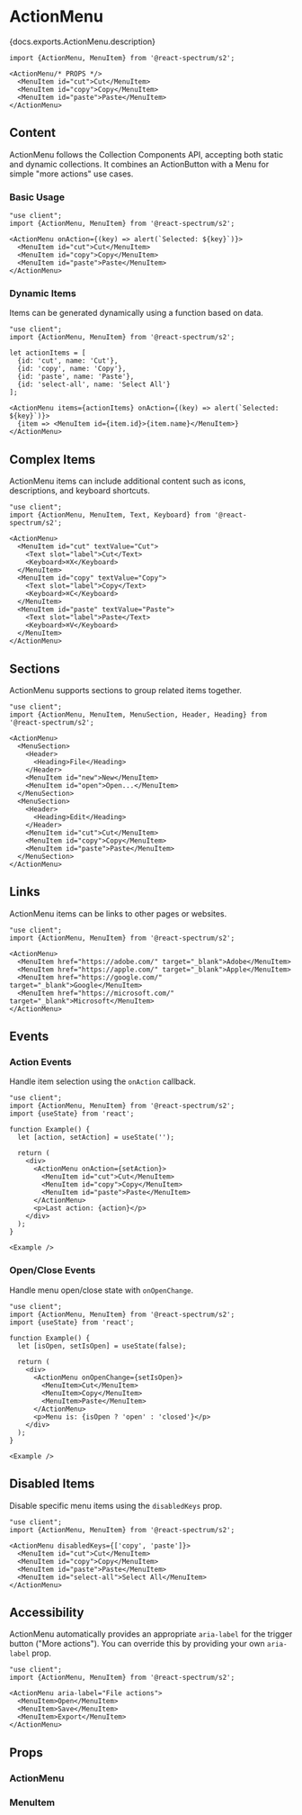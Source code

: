 

# ActionMenu

<PageDescription>{docs.exports.ActionMenu.description}</PageDescription>

```tsx render docs={docs.exports.ActionMenu} links={docs.links} props={['isQuiet', 'isDisabled', 'size', 'align', 'direction', 'menuSize']} initialProps={{}} type="s2"
import {ActionMenu, MenuItem} from '@react-spectrum/s2';

<ActionMenu/* PROPS */>
  <MenuItem id="cut">Cut</MenuItem>
  <MenuItem id="copy">Copy</MenuItem>
  <MenuItem id="paste">Paste</MenuItem>
</ActionMenu>
```

## Content

ActionMenu follows the Collection Components API, accepting both static and dynamic collections. It combines an ActionButton with a Menu for simple "more actions" use cases.

### Basic Usage

```tsx render expanded
"use client";
import {ActionMenu, MenuItem} from '@react-spectrum/s2';

<ActionMenu onAction={(key) => alert(`Selected: ${key}`)}>
  <MenuItem id="cut">Cut</MenuItem>
  <MenuItem id="copy">Copy</MenuItem>
  <MenuItem id="paste">Paste</MenuItem>
</ActionMenu>
```

### Dynamic Items

Items can be generated dynamically using a function based on data.

```tsx render expanded
"use client";
import {ActionMenu, MenuItem} from '@react-spectrum/s2';

let actionItems = [
  {id: 'cut', name: 'Cut'},
  {id: 'copy', name: 'Copy'},
  {id: 'paste', name: 'Paste'},
  {id: 'select-all', name: 'Select All'}
];

<ActionMenu items={actionItems} onAction={(key) => alert(`Selected: ${key}`)}>
  {item => <MenuItem id={item.id}>{item.name}</MenuItem>}
</ActionMenu>
```

## Complex Items

ActionMenu items can include additional content such as icons, descriptions, and keyboard shortcuts.

```tsx render expanded
"use client";
import {ActionMenu, MenuItem, Text, Keyboard} from '@react-spectrum/s2';

<ActionMenu>
  <MenuItem id="cut" textValue="Cut">
    <Text slot="label">Cut</Text>
    <Keyboard>⌘X</Keyboard>
  </MenuItem>
  <MenuItem id="copy" textValue="Copy">
    <Text slot="label">Copy</Text>
    <Keyboard>⌘C</Keyboard>
  </MenuItem>
  <MenuItem id="paste" textValue="Paste">
    <Text slot="label">Paste</Text>
    <Keyboard>⌘V</Keyboard>
  </MenuItem>
</ActionMenu>
```

## Sections

ActionMenu supports sections to group related items together.

```tsx render expanded
"use client";
import {ActionMenu, MenuItem, MenuSection, Header, Heading} from '@react-spectrum/s2';

<ActionMenu>
  <MenuSection>
    <Header>
      <Heading>File</Heading>
    </Header>
    <MenuItem id="new">New</MenuItem>
    <MenuItem id="open">Open...</MenuItem>
  </MenuSection>
  <MenuSection>
    <Header>
      <Heading>Edit</Heading>
    </Header>
    <MenuItem id="cut">Cut</MenuItem>
    <MenuItem id="copy">Copy</MenuItem>
    <MenuItem id="paste">Paste</MenuItem>
  </MenuSection>
</ActionMenu>
```

## Links

ActionMenu items can be links to other pages or websites.

```tsx render expanded
"use client";
import {ActionMenu, MenuItem} from '@react-spectrum/s2';

<ActionMenu>
  <MenuItem href="https://adobe.com/" target="_blank">Adobe</MenuItem>
  <MenuItem href="https://apple.com/" target="_blank">Apple</MenuItem>
  <MenuItem href="https://google.com/" target="_blank">Google</MenuItem>
  <MenuItem href="https://microsoft.com/" target="_blank">Microsoft</MenuItem>
</ActionMenu>
```

## Events

### Action Events

Handle item selection using the `onAction` callback.

```tsx render expanded
"use client";
import {ActionMenu, MenuItem} from '@react-spectrum/s2';
import {useState} from 'react';

function Example() {
  let [action, setAction] = useState('');

  return (
    <div>
      <ActionMenu onAction={setAction}>
        <MenuItem id="cut">Cut</MenuItem>
        <MenuItem id="copy">Copy</MenuItem>
        <MenuItem id="paste">Paste</MenuItem>
      </ActionMenu>
      <p>Last action: {action}</p>
    </div>
  );
}

<Example />
```

### Open/Close Events

Handle menu open/close state with `onOpenChange`.

```tsx render expanded
"use client";
import {ActionMenu, MenuItem} from '@react-spectrum/s2';
import {useState} from 'react';

function Example() {
  let [isOpen, setIsOpen] = useState(false);

  return (
    <div>
      <ActionMenu onOpenChange={setIsOpen}>
        <MenuItem>Cut</MenuItem>
        <MenuItem>Copy</MenuItem>
        <MenuItem>Paste</MenuItem>
      </ActionMenu>
      <p>Menu is: {isOpen ? 'open' : 'closed'}</p>
    </div>
  );
}

<Example />
```

## Disabled Items

Disable specific menu items using the `disabledKeys` prop.

```tsx render expanded
"use client";
import {ActionMenu, MenuItem} from '@react-spectrum/s2';

<ActionMenu disabledKeys={['copy', 'paste']}>
  <MenuItem id="cut">Cut</MenuItem>
  <MenuItem id="copy">Copy</MenuItem>
  <MenuItem id="paste">Paste</MenuItem>
  <MenuItem id="select-all">Select All</MenuItem>
</ActionMenu>
```

## Accessibility

ActionMenu automatically provides an appropriate `aria-label` for the trigger button ("More actions"). You can override this by providing your own `aria-label` prop.

```tsx render expanded
"use client";
import {ActionMenu, MenuItem} from '@react-spectrum/s2';

<ActionMenu aria-label="File actions">
  <MenuItem>Open</MenuItem>
  <MenuItem>Save</MenuItem>
  <MenuItem>Export</MenuItem>
</ActionMenu>
```

## Props

### ActionMenu

<PropTable component={docs.exports.ActionMenu} links={docs.links} />

### MenuItem

<PropTable component={docs.exports.MenuItem} links={docs.links} />

